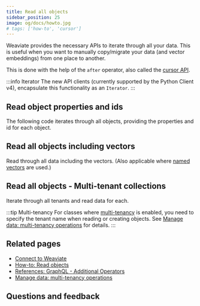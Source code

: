 ```yaml
---
title: Read all objects
sidebar_position: 25
image: og/docs/howto.jpg
# tags: ['how-to', 'cursor']
---
```




Weaviate provides the necessary APIs to iterate through all your data. This is useful when you want to manually copy/migrate your data (and vector embeddings) from one place to another.

This is done with the help of the `after` operator, also called the [cursor API](../api/graphql/additional-operators.md#cursor-with-after).

:::info Iterator
The new API clients (currently supported by the Python Client v4), encapsulate this functionality as an `Iterator`.
:::

## Read object properties and ids

The following code iterates through all objects, providing the properties and id for each object.

<Tabs groupId="languages">

  <TabItem value="py" label="Python Client v4">
    <FilteredTextBlock
      text={PyCode}
      startMarker="# START ReadAllProps"
      endMarker="# END ReadAllProps"
      language="py"
    />
  </TabItem>

  <TabItem value="py3" label="Python Client v3">
    <FilteredTextBlock
      text={PyCodeV3}
      startMarker="# START ReadAllProps"
      endMarker="# END ReadAllProps"
      language="py"
    />
  </TabItem>

  <TabItem value="js" label="JS/TS Client v3">
    <FilteredTextBlock
      text={TSCode}
      startMarker="// START ReadAllProps"
      endMarker="// END ReadAllProps"
      language="ts"
    />
  </TabItem>

  <TabItem value="js2" label="JS/TS Client v2">
    <FilteredTextBlock
      text={TSCodeLegacy}
      startMarker="// START ReadAllProps"
      endMarker="// END ReadAllProps"
      language="ts"
    />
  </TabItem>

  <TabItem value="java" label="Java">
    <FilteredTextBlock
      text={JavaCode}
      startMarker="// Retrieve data"
      endMarker="// Use this function to retrieve data"
      language="java"
    />
  </TabItem>

  <TabItem value="go" label="Go">
    <FilteredTextBlock
      text={GoCode}
      startMarker="// Retrieve data"
      endMarker="// Use this function to retrieve data"
      language="go"
    />
  </TabItem>
</Tabs>

## Read all objects including vectors

Read through all data including the vectors. (Also applicable where [named vectors](../config-refs/schema/multi-vector.md) are used.)

<Tabs groupId="languages">

  <TabItem value="py" label="Python Client v4">
    <FilteredTextBlock
      text={PyCode}
      startMarker="# START ReadAllVectors"
      endMarker="# END ReadAllVectors"
      language="py"
    />
  </TabItem>

  <TabItem value="py3" label="Python Client v3">
    <FilteredTextBlock
      text={PyCodeV3}
      startMarker="# START ReadAllVectors"
      endMarker="# END ReadAllVectors"
      language="py"
    />
  </TabItem>

  <TabItem value="js" label="JS/TS Client v2">
    <FilteredTextBlock
      text={TSCode}
      startMarker="// START ReadAllVectors"
      endMarker="// END ReadAllVectors"
      language="ts"
    />
  </TabItem>

  <TabItem value="js2" label="JS/TS Client v3">
    <FilteredTextBlock
      text={TSCodeLegacy}
      startMarker="// START ReadAllVectors"
      endMarker="// END ReadAllVectors"
      language="ts"
    />
  </TabItem>
</Tabs>

## Read all objects - Multi-tenant collections

Iterate through all tenants and read data for each.

:::tip Multi-tenancy
For classes where [multi-tenancy](../concepts/data.md#multi-tenancy) is enabled, you need to specify the tenant name when reading or creating objects. See [Manage data: multi-tenancy operations](./multi-tenancy.md) for details.
:::

<Tabs groupId="languages">

  <TabItem value="py" label="Python Client v4">
    <FilteredTextBlock
      text={PyCode}
      startMarker="# START ReadAllTenants"
      endMarker="# END ReadAllTenants"
      language="py"
    />
  </TabItem>

  <TabItem value="py3" label="Python Client v3">
    <FilteredTextBlock
      text={PyCodeV3}
      startMarker="# START ReadAllTenants"
      endMarker="# END ReadAllTenants"
      language="py"
    />
  </TabItem>

  <TabItem value="js" label="JS/TS Client v3">
    <FilteredTextBlock
      text={TSCode}
      startMarker="// START ReadAllTenants"
      endMarker="// END ReadAllTenants"
      language="ts"
    />
  </TabItem>

  <TabItem value="js2" label="JS/TS Client v2">
    <FilteredTextBlock
      text={TSCodeLegacy}
      startMarker="// START ReadAllTenants"
      endMarker="// END ReadAllTenants"
      language="ts"
    />
  </TabItem>
</Tabs>

## Related pages

- [Connect to Weaviate](/developers/weaviate/connections/index.mdx)
- [How-to: Read objects](./read.mdx)
- [References: GraphQL - Additional Operators](../api/graphql/additional-operators.md#cursor-with-after)
- [Manage data: multi-tenancy operations](./multi-tenancy.md)

## Questions and feedback


<DocsFeedback/>
